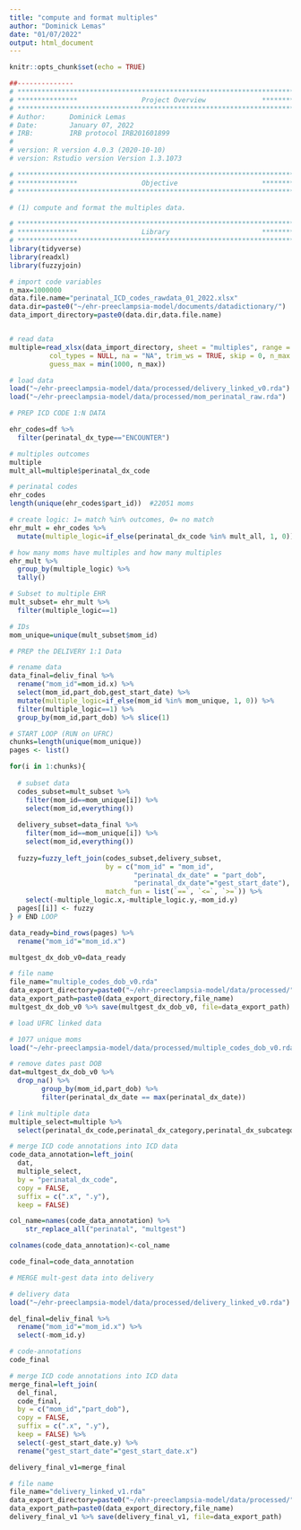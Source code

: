 ```yaml
---
title: "compute and format multiples"
author: "Dominick Lemas"
date: "01/07/2022"
output: html_document
---
```


```r
knitr::opts_chunk$set(echo = TRUE)
```

```r
##-------------- 
# **************************************************************************** #
# ***************                Project Overview              *************** #
# **************************************************************************** #
# Author:      Dominick Lemas
# Date:        January 07, 2022
# IRB:         IRB protocol IRB201601899  
#
# version: R version 4.0.3 (2020-10-10)
# version: Rstudio version Version 1.3.1073  

# **************************************************************************** #
# ***************                Objective                     *************** #
# **************************************************************************** #

# (1) compute and format the multiples data.
```

```r
# **************************************************************************** #
# ***************                Library                       *************** #
# **************************************************************************** #
library(tidyverse)
library(readxl)
library(fuzzyjoin)


```


```r

# import code variables
n_max=1000000
data.file.name="perinatal_ICD_codes_rawdata_01_2022.xlsx"
data.dir=paste0("~/ehr-preeclampsia-model/documents/datadictionary/")
data_import_directory=paste0(data.dir,data.file.name)


# read data
multiple=read_xlsx(data_import_directory, sheet = "multiples", range = NULL, col_names = TRUE,
          col_types = NULL, na = "NA", trim_ws = TRUE, skip = 0, n_max = Inf,
          guess_max = min(1000, n_max))
```

```r

# load data
load("~/ehr-preeclampsia-model/data/processed/delivery_linked_v0.rda")
load("~/ehr-preeclampsia-model/data/processed/mom_perinatal_raw.rda")

```

```r

# PREP ICD CODE 1:N DATA

ehr_codes=df %>%
  filter(perinatal_dx_type=="ENCOUNTER")

# multiples outcomes
multiple
mult_all=multiple$perinatal_dx_code

# perinatal codes
ehr_codes
length(unique(ehr_codes$part_id))  #22051 moms

# create logic: 1= match %in% outcomes, 0= no match  
ehr_mult = ehr_codes %>%
  mutate(multiple_logic=if_else(perinatal_dx_code %in% mult_all, 1, 0)) 

# how many moms have multiples and how many multiples
ehr_mult %>%
  group_by(multiple_logic) %>%
  tally()

# Subset to multiple EHR
mult_subset= ehr_mult %>%
  filter(multiple_logic==1) 

# IDs
mom_unique=unique(mult_subset$mom_id)

```

```r

# PREP the DELIVERY 1:1 Data

# rename data
data_final=deliv_final %>%
  rename("mom_id"=mom_id.x) %>%
  select(mom_id,part_dob,gest_start_date) %>%
  mutate(multiple_logic=if_else(mom_id %in% mom_unique, 1, 0)) %>%
  filter(multiple_logic==1) %>%
  group_by(mom_id,part_dob) %>% slice(1)

```

```r

# START LOOP (RUN on UFRC)
chunks=length(unique(mom_unique)) 
pages <- list()

for(i in 1:chunks){
  
  # subset data
  codes_subset=mult_subset %>%
    filter(mom_id==mom_unique[i]) %>%
    select(mom_id,everything())
  
  delivery_subset=data_final %>%
    filter(mom_id==mom_unique[i]) %>%
    select(mom_id,everything())
  
  fuzzy=fuzzy_left_join(codes_subset,delivery_subset,
                        by = c("mom_id" = "mom_id",
                               "perinatal_dx_date" = "part_dob",
                               "perinatal_dx_date"="gest_start_date"),
                        match_fun = list(`==`, `<=`, `>=`)) %>%
    select(-multiple_logic.x,-multiple_logic.y,-mom_id.y)
  pages[[i]] <- fuzzy
} # END LOOP

data_ready=bind_rows(pages) %>%
  rename("mom_id"="mom_id.x")

multgest_dx_dob_v0=data_ready

# file name
file_name="multiple_codes_dob_v0.rda"
data_export_directory=paste0("~/ehr-preeclampsia-model/data/processed/") 
data_export_path=paste0(data_export_directory,file_name)
multgest_dx_dob_v0 %>% save(multgest_dx_dob_v0, file=data_export_path)

```


```r
# load UFRC linked data

# 1077 unique moms
load("~/ehr-preeclampsia-model/data/processed/multiple_codes_dob_v0.rda")

# remove dates past DOB
dat=multgest_dx_dob_v0 %>%
  drop_na() %>% 
        group_by(mom_id,part_dob) %>% 
        filter(perinatal_dx_date == max(perinatal_dx_date))

# link multiple data
multiple_select=multiple %>%
  select(perinatal_dx_code,perinatal_dx_category,perinatal_dx_subcategory,perinatal_dx_gestation)

# merge ICD code annotations into ICD data
code_data_annotation=left_join(
  dat,
  multiple_select,
  by = "perinatal_dx_code",
  copy = FALSE,
  suffix = c(".x", ".y"),
  keep = FALSE)

col_name=names(code_data_annotation) %>% 
    str_replace_all("perinatal", "multgest")

colnames(code_data_annotation)<-col_name

code_final=code_data_annotation

```


```r
# MERGE mult-gest data into delivery

# delivery data
load("~/ehr-preeclampsia-model/data/processed/delivery_linked_v0.rda")

del_final=deliv_final %>%
  rename("mom_id"="mom_id.x") %>%
  select(-mom_id.y)

# code-annotations
code_final

# merge ICD code annotations into ICD data
merge_final=left_join(
  del_final,
  code_final,
  by = c("mom_id","part_dob"),
  copy = FALSE,
  suffix = c(".x", ".y"),
  keep = FALSE) %>%
  select(-gest_start_date.y) %>%
  rename("gest_start_date"="gest_start_date.x")

delivery_final_v1=merge_final

# file name
file_name="delivery_linked_v1.rda"
data_export_directory=paste0("~/ehr-preeclampsia-model/data/processed/") 
data_export_path=paste0(data_export_directory,file_name)
delivery_final_v1 %>% save(delivery_final_v1, file=data_export_path)

```
